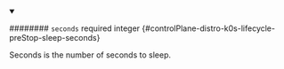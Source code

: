 
<details className="config-field" data-expandable="false" open>
<summary>

######## `seconds` <span className="config-field-required" data-required="false">required</span> <span className="config-field-type">integer</span> <span className="config-field-default"></span> <span className="config-field-enum"></span> {#controlPlane-distro-k0s-lifecycle-preStop-sleep-seconds}

Seconds is the number of seconds to sleep.

</summary>



</details>
